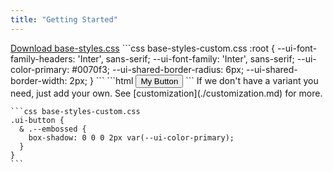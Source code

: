 ```yaml
---
title: "Getting Started"
---
```


<Steps>
  <Step title="Add Base Styles to your project" titleSize="h2" >
    <a href="https://raw.githubusercontent.com/reallygoodsoftware/base-styles/refs/heads/main/base-styles.css" download="base-styles.css">Download base-styles.css</a>
  </Step>

  <Step title="Set Your Defaults" titleSize="h2">
    ```css base-styles-custom.css
      :root {
        --ui-font-family-headers: 'Inter', sans-serif;
        --ui-font-family: 'Inter', sans-serif;
        --ui-color-primary: #0070f3;
        --ui-shared-border-radius: 6px;
        --ui-shared-border-width: 2px;
      }
    ```
  </Step>

  <Step title="3. Use the classes to compose your UI" titleSize="h2">
    ```html
      <button class="ui-button"> My Button </button>
    ```
  </Step>

  <Step title="4.(Optional) Add your own variants" titleSize="h2">
    If we don't have a variant you need, just add your own. See [customization](./customization.md) for more.

    ```css base-styles-custom.css
    .ui-button {
      & .--embossed {
        box-shadow: 0 0 0 2px var(--ui-color-primary);
      }
    }
    ```
  </Step>
</Steps>